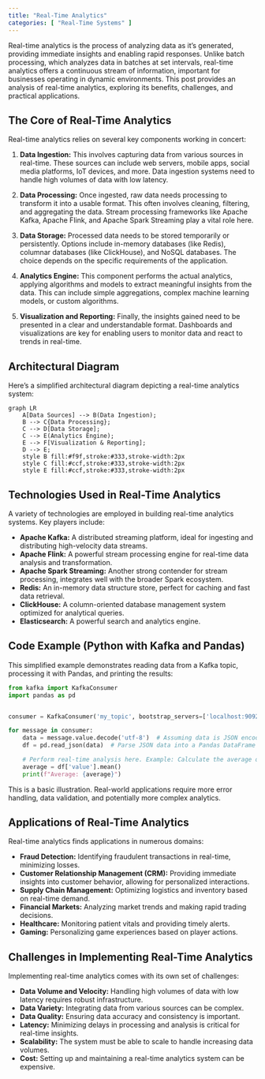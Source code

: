 ```yaml
---
title: "Real-Time Analytics"
categories: [ "Real-Time Systems" ]
---
```


Real-time analytics is the process of analyzing data as it's generated, providing immediate insights and enabling rapid responses. Unlike batch processing, which analyzes data in batches at set intervals, real-time analytics offers a continuous stream of information, important for businesses operating in dynamic environments. This post provides an analysis of real-time analytics, exploring its benefits, challenges, and practical applications.

## The Core of Real-Time Analytics

Real-time analytics relies on several key components working in concert:

1.  **Data Ingestion:** This involves capturing data from various sources in real-time. These sources can include web servers, mobile apps, social media platforms, IoT devices, and more. Data ingestion systems need to handle high volumes of data with low latency.

2.  **Data Processing:** Once ingested, raw data needs processing to transform it into a usable format. This often involves cleaning, filtering, and aggregating the data. Stream processing frameworks like Apache Kafka, Apache Flink, and Apache Spark Streaming play a vital role here.

3.  **Data Storage:** Processed data needs to be stored temporarily or persistently. Options include in-memory databases (like Redis), columnar databases (like ClickHouse), and NoSQL databases. The choice depends on the specific requirements of the application.

4.  **Analytics Engine:** This component performs the actual analytics, applying algorithms and models to extract meaningful insights from the data. This can include simple aggregations, complex machine learning models, or custom algorithms.

5.  **Visualization and Reporting:** Finally, the insights gained need to be presented in a clear and understandable format. Dashboards and visualizations are key for enabling users to monitor data and react to trends in real-time.

## Architectural Diagram

Here's a simplified architectural diagram depicting a real-time analytics system:

```mermaid
graph LR
    A[Data Sources] --> B(Data Ingestion);
    B --> C{Data Processing};
    C --> D[Data Storage];
    C --> E(Analytics Engine);
    E --> F[Visualization & Reporting];
    D --> E;
    style B fill:#f9f,stroke:#333,stroke-width:2px
    style C fill:#ccf,stroke:#333,stroke-width:2px
    style E fill:#ccf,stroke:#333,stroke-width:2px
```

## Technologies Used in Real-Time Analytics

A variety of technologies are employed in building real-time analytics systems. Key players include:

-   **Apache Kafka:** A distributed streaming platform, ideal for ingesting and distributing high-velocity data streams.
-   **Apache Flink:** A powerful stream processing engine for real-time data analysis and transformation.
-   **Apache Spark Streaming:** Another strong contender for stream processing, integrates well with the broader Spark ecosystem.
-   **Redis:** An in-memory data structure store, perfect for caching and fast data retrieval.
-   **ClickHouse:** A column-oriented database management system optimized for analytical queries.
-   **Elasticsearch:** A powerful search and analytics engine.

## Code Example (Python with Kafka and Pandas)

This simplified example demonstrates reading data from a Kafka topic, processing it with Pandas, and printing the results:

``` python
from kafka import KafkaConsumer
import pandas as pd


consumer = KafkaConsumer('my_topic', bootstrap_servers=['localhost:9092'])

for message in consumer:
    data = message.value.decode('utf-8')  # Assuming data is JSON encoded
    df = pd.read_json(data)  # Parse JSON data into a Pandas DataFrame

    # Perform real-time analysis here. Example: Calculate the average of a column
    average = df['value'].mean()
    print(f"Average: {average}")
```

This is a basic illustration. Real-world applications require more error handling, data validation, and potentially more complex analytics.


## Applications of Real-Time Analytics

Real-time analytics finds applications in numerous domains:

-   **Fraud Detection:** Identifying fraudulent transactions in real-time, minimizing losses.
-   **Customer Relationship Management (CRM):** Providing immediate insights into customer behavior, allowing for personalized interactions.
-   **Supply Chain Management:** Optimizing logistics and inventory based on real-time demand.
-   **Financial Markets:** Analyzing market trends and making rapid trading decisions.
-   **Healthcare:** Monitoring patient vitals and providing timely alerts.
-   **Gaming:** Personalizing game experiences based on player actions.

## Challenges in Implementing Real-Time Analytics

Implementing real-time analytics comes with its own set of challenges:

-   **Data Volume and Velocity:** Handling high volumes of data with low latency requires robust infrastructure.
-   **Data Variety:** Integrating data from various sources can be complex.
-   **Data Quality:** Ensuring data accuracy and consistency is important.
-   **Latency:** Minimizing delays in processing and analysis is critical for real-time insights.
-   **Scalability:** The system must be able to scale to handle increasing data volumes.
-   **Cost:** Setting up and maintaining a real-time analytics system can be expensive.